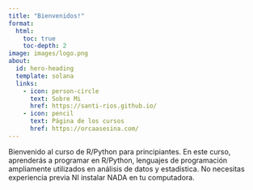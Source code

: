 ```yaml
---
title: "Bienvenidos!"
format:
  html:
    toc: true
    toc-depth: 2
image: images/logo.png
about:
  id: hero-heading
  template: solana
  links:
    - icon: person-circle
      text: Sobre Mi
      href: https://santi-rios.github.io/
    - icon: pencil
      text: Página de los cursos
      href: https://orcaasesina.com/
---
```


:::{#hero-heading}
Bienvenido al curso de R/Python para principiantes. En este curso, aprenderás a programar en R/Python, lenguajes de programación ampliamente utilizados en análisis de datos y estadística. No necesitas experiencia previa NI instalar NADA en tu computadora.
:::

